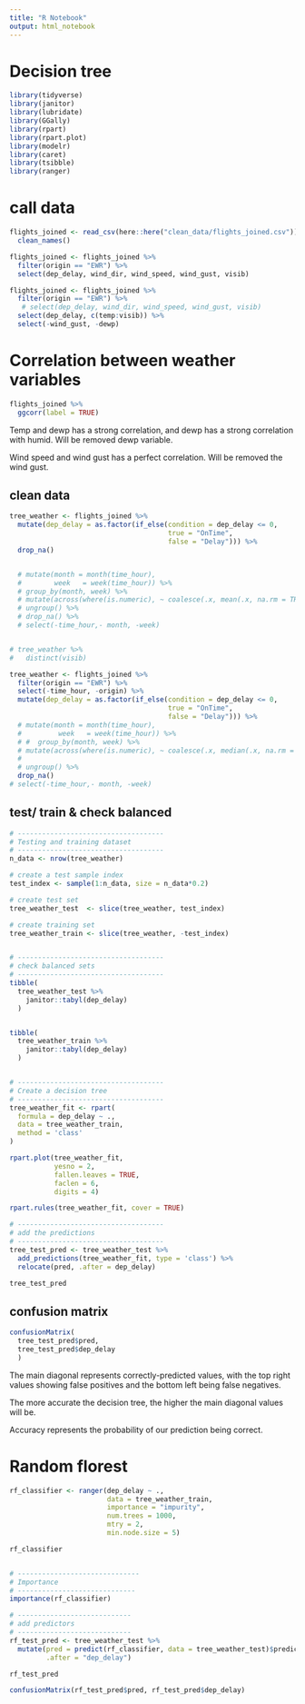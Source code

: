 ```yaml
---
title: "R Notebook"
output: html_notebook
---
```


# Decision tree
```r
library(tidyverse)
library(janitor)
library(lubridate)
library(GGally)
library(rpart)
library(rpart.plot)
library(modelr)
library(caret)
library(tsibble)
library(ranger)
```


# call data
```r
flights_joined <- read_csv(here::here("clean_data/flights_joined.csv")) %>% 
  clean_names() 
```
```r
flights_joined <- flights_joined %>% 
  filter(origin == "EWR") %>% 
  select(dep_delay, wind_dir, wind_speed, wind_gust, visib)  
```

```r
flights_joined <- flights_joined %>% 
  filter(origin == "EWR") %>% 
   # select(dep_delay, wind_dir, wind_speed, wind_gust, visib) 
  select(dep_delay, c(temp:visib)) %>% 
  select(-wind_gust, -dewp)
```


# Correlation between weather variables
```r
flights_joined %>% 
  ggcorr(label = TRUE)
```
Temp and dewp has a strong correlation, and dewp has a strong correlation with
humid. Will be removed dewp variable.

Wind speed and wind gust has a perfect correlation. Will be removed the wind gust.


## clean data
```r
tree_weather <- flights_joined %>% 
  mutate(dep_delay = as.factor(if_else(condition = dep_delay <= 0,
                                       true = "OnTime",
                                       false = "Delay"))) %>% 
  drop_na()


  # mutate(month = month(time_hour),
  #        week   = week(time_hour)) %>%
  # group_by(month, week) %>%
  # mutate(across(where(is.numeric), ~ coalesce(.x, mean(.x, na.rm = TRUE)))) %>%
  # ungroup() %>%
  # drop_na() %>% 
  # select(-time_hour,- month, -week)


# tree_weather %>% 
#   distinct(visib)

```

```r
tree_weather <- flights_joined %>% 
  filter(origin == "EWR") %>% 
  select(-time_hour, -origin) %>% 
  mutate(dep_delay = as.factor(if_else(condition = dep_delay <= 0,
                                       true = "OnTime",
                                       false = "Delay"))) %>%
  # mutate(month = month(time_hour),
  #         week   = week(time_hour)) %>%
  # #  group_by(month, week) %>%
  # mutate(across(where(is.numeric), ~ coalesce(.x, median(.x, na.rm = TRUE)))) %>%
  # 
  # ungroup() %>%
  drop_na()
# select(-time_hour,- month, -week)
```


## test/ train & check balanced
```r
# ------------------------------------
# Testing and training dataset
# ------------------------------------
n_data <- nrow(tree_weather)

# create a test sample index
test_index <- sample(1:n_data, size = n_data*0.2)

# create test set
tree_weather_test  <- slice(tree_weather, test_index)

# create training set
tree_weather_train <- slice(tree_weather, -test_index)


# ------------------------------------
# check balanced sets
# ------------------------------------
tibble(
  tree_weather_test %>%
    janitor::tabyl(dep_delay)
  )


tibble(
  tree_weather_train %>%
    janitor::tabyl(dep_delay)
  )


# ------------------------------------
# Create a decision tree
# ------------------------------------
tree_weather_fit <- rpart(
  formula = dep_delay ~ ., 
  data = tree_weather_train, 
  method = 'class'
)

rpart.plot(tree_weather_fit, 
           yesno = 2, 
           fallen.leaves = TRUE, 
           faclen = 6, 
           digits = 4)
```


```r
rpart.rules(tree_weather_fit, cover = TRUE)
```



```r
# ------------------------------------
# add the predictions
# ------------------------------------
tree_test_pred <- tree_weather_test %>%
  add_predictions(tree_weather_fit, type = 'class') %>% 
  relocate(pred, .after = dep_delay)

tree_test_pred
```

## confusion matrix
```r


confusionMatrix(
  tree_test_pred$pred, 
  tree_test_pred$dep_delay
  )
```
The main diagonal represents correctly-predicted values, with the top right 
values showing false positives and the bottom left being false negatives. 

The more accurate the decision tree, the higher the main diagonal values will be. 

Accuracy represents the probability of our prediction being correct.


# Random florest 
```r
rf_classifier <- ranger(dep_delay ~ ., 
                        data = tree_weather_train, 
                        importance = "impurity", 
                        num.trees = 1000, 
                        mtry = 2, 
                        min.node.size = 5)

rf_classifier


# ------------------------------
# Importance
# -----------------------------
importance(rf_classifier)
```



```r
# ----------------------------
# add predictors
# ----------------------------
rf_test_pred <- tree_weather_test %>%
  mutate(pred = predict(rf_classifier, data = tree_weather_test)$predictions, 
         .after = "dep_delay")

rf_test_pred
```

```r
confusionMatrix(rf_test_pred$pred, rf_test_pred$dep_delay)
```

